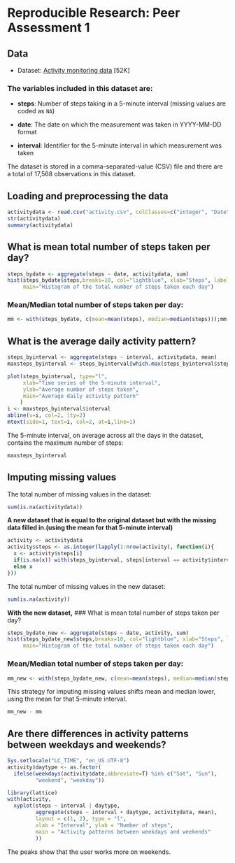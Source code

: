 # Reproducible Research: Peer Assessment 1

## Data
 
* Dataset: [Activity monitoring data](https://d396qusza40orc.cloudfront.net/repdata%2Fdata%2Factivity.zip) [52K]

### The variables included in this dataset are:

* **steps**: Number of steps taking in a 5-minute interval (missing
    values are coded as `NA`)

* **date**: The date on which the measurement was taken in YYYY-MM-DD
    format

* **interval**: Identifier for the 5-minute interval in which
    measurement was taken

The dataset is stored in a comma-separated-value (CSV) file and there
are a total of 17,568 observations in this dataset.

## Loading and preprocessing the data
```r
activitydata <- read.csv("activity.csv", colClasses=c("integer", "Date", "integer"))
str(activitydata)
summary(activitydata)
```

## What is mean total number of steps taken per day?
```r
steps_bydate <- aggregate(steps ~ date, activitydata, sum)
hist(steps_bydate$steps,breaks=10, col="lightblue", xlab="Steps", labels=TRUE,
     main="Histogram of the total number of steps taken each day")
```

### Mean/Median total number of steps taken per day:
```r
mm <- with(steps_bydate, c(mean=mean(steps), median=median(steps)));mm
```

## What is the average daily activity pattern?

```r
steps_byinterval <- aggregate(steps ~ interval, activitydata, mean)
maxsteps_byinterval <- steps_byinterval[which.max(steps_byinterval$steps),]

plot(steps_byinterval, type="l",
     xlab="Time series of the 5-minute interval",
     ylab="Average number of steps taken",
     main="Average daily activity pattern"
    )
i <- maxsteps_byinterval$interval
abline(v=i, col=2, lty=2)
mtext(side=1, text=i, col=2, at=i,line=1)
```

The 5-minute interval, on average across all the days in the dataset, contains the maximum number of steps:
```r
maxsteps_byinterval
```

## Imputing missing values

The total number of missing values in the dataset:
```r
sum(is.na(activitydata))
```
**A new dataset that is equal to the original dataset but with the missing data filled in.(using the mean for that 5-minute interval)**
```r
activity <- activitydata
activity$steps <- as.integer(lapply(1:nrow(activity), function(i){
  x <- activity$steps[i]
  if(is.na(x)) with(steps_byinterval, steps[interval == activity$interval[i]])
  else x
}))
```
The total number of missing values in the new dataset:
```r
sum(is.na(activity))
```
**With the new dataset,**
### What is mean total number of steps taken per day?
```r
steps_bydate_new <- aggregate(steps ~ date, activity, sum)
hist(steps_bydate_new$steps,breaks=10, col="lightblue", xlab="Steps", labels=TRUE,
     main="Histogram of the total number of steps taken each day")
```

### Mean/Median total number of steps taken per day:
```r
mm_new <- with(steps_bydate_new, c(mean=mean(steps), median=median(steps)));mm_new
```
This strategy for imputing missing values shifts mean and median lower, using the mean for that 5-minute interval.
```r
mm_new - mm
```

## Are there differences in activity patterns between weekdays and weekends?
```r
Sys.setlocale("LC_TIME", "en_US.UTF-8")
activity$daytype <- as.factor(
  ifelse(weekdays(activity$date,abbreviate=T) %in% c("Sat", "Sun"),
         "weekend", "weekday"))

library(lattice)
with(activity,
  xyplot(steps ~ interval | daytype, 
         aggregate(steps ~ interval + daytype, activitydata, mean), 
         layout = c(1, 2), type = "l",
         xlab = "Interval", ylab = "Number of steps",
         main = "Activity patterns between weekdays and weekends"
         ))
```

The peaks show that the user works more on weekends.